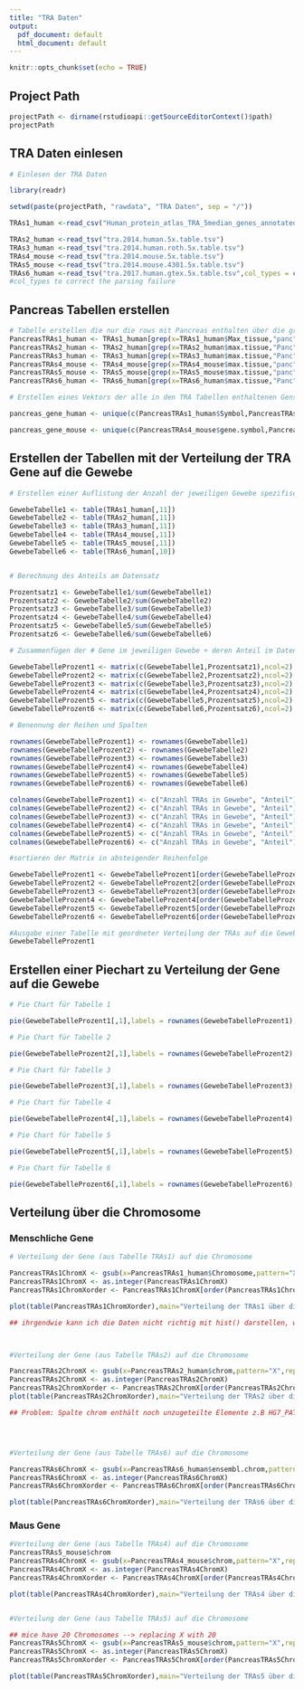 ---
title: "TRA Daten"
output:
  pdf_document: default
  html_document: default
---

```{r setup, include=FALSE}
knitr::opts_chunk$set(echo = TRUE)
```


## Project Path
```{r}
projectPath <- dirname(rstudioapi::getSourceEditorContext()$path)
projectPath
```


## TRA Daten einlesen

```{r}
# Einlesen der TRA Daten

library(readr)

setwd(paste(projectPath, "rawdata", "TRA Daten", sep = "/"))

TRAs1_human <-read_csv("Human_protein_atlas_TRA_5median_genes_annotated.tsv")

TRAs2_human <-read_tsv("tra.2014.human.5x.table.tsv")
TRAs3_human <-read_tsv("tra.2014.human.roth.5x.table.tsv")
TRAs4_mouse <-read_tsv("tra.2014.mouse.5x.table.tsv")
TRAs5_mouse <-read_tsv("tra.2014.mouse.4301.5x.table.tsv")
TRAs6_human <-read_tsv("tra.2017.human.gtex.5x.table.tsv",col_types = cols(ensembl.chrom=col_character()))
#col_types to correct the parsing failure

```

## Pancreas Tabellen erstellen

```{r}

# Tabelle erstellen die nur die rows mit Pancreas enthalten über die grep Funktion
PancreasTRAs1_human <- TRAs1_human[grep(x=TRAs1_human$Max_tissue,"panc"),]
PancreasTRAs2_human <- TRAs2_human[grep(x=TRAs2_human$max.tissue,"Panc"),]
PancreasTRAs3_human <- TRAs3_human[grep(x=TRAs3_human$max.tissue,"Panc"),]
PancreasTRAs4_mouse <- TRAs4_mouse[grep(x=TRAs4_mouse$max.tissue,"panc"),]
PancreasTRAs5_mouse <- TRAs5_mouse[grep(x=TRAs5_mouse$max.tissue,"panc"),]
PancreasTRAs6_human <- TRAs6_human[grep(x=TRAs6_human$max.tissue,"Panc"),]

```


```{r}
# Erstellen eines Vektors der alle in den TRA Tabellen enthaltenen Gensymbole enthält

pancreas_gene_human <- unique(c(PancreasTRAs1_human$Symbol,PancreasTRAs2_human$gene.symbol,PancreasTRAs6_human$ensembl.symbol))

pancreas_gene_mouse <- unique(c(PancreasTRAs4_mouse$gene.symbol,PancreasTRAs5_mouse$gene.symbol))
```

## Erstellen der Tabellen mit der Verteilung der TRA Gene auf die Gewebe

```{r}

# Erstellen einer Auflistung der Anzahl der jeweiligen Gewebe spezifischer Gene mithilfe der table function

GewebeTabelle1 <- table(TRAs1_human[,11])
GewebeTabelle2 <- table(TRAs2_human[,11])
GewebeTabelle3 <- table(TRAs3_human[,11])
GewebeTabelle4 <- table(TRAs4_mouse[,11])
GewebeTabelle5 <- table(TRAs5_mouse[,11])
GewebeTabelle6 <- table(TRAs6_human[,10])


# Berechnung des Anteils am Datensatz

Prozentsatz1 <- GewebeTabelle1/sum(GewebeTabelle1)
Prozentsatz2 <- GewebeTabelle2/sum(GewebeTabelle2)
Prozentsatz3 <- GewebeTabelle3/sum(GewebeTabelle3)
Prozentsatz4 <- GewebeTabelle4/sum(GewebeTabelle4)
Prozentsatz5 <- GewebeTabelle5/sum(GewebeTabelle5)
Prozentsatz6 <- GewebeTabelle6/sum(GewebeTabelle6)

# Zusammenfügen der # Gene im jeweiligen Gewebe + deren Anteil im Datensatz

GewebeTabelleProzent1 <- matrix(c(GewebeTabelle1,Prozentsatz1),ncol=2)
GewebeTabelleProzent2 <- matrix(c(GewebeTabelle2,Prozentsatz2),ncol=2)
GewebeTabelleProzent3 <- matrix(c(GewebeTabelle3,Prozentsatz3),ncol=2)
GewebeTabelleProzent4 <- matrix(c(GewebeTabelle4,Prozentsatz4),ncol=2)
GewebeTabelleProzent5 <- matrix(c(GewebeTabelle5,Prozentsatz5),ncol=2)
GewebeTabelleProzent6 <- matrix(c(GewebeTabelle6,Prozentsatz6),ncol=2)

# Benennung der Reihen und Spalten

rownames(GewebeTabelleProzent1) <- rownames(GewebeTabelle1)
rownames(GewebeTabelleProzent2) <- rownames(GewebeTabelle2)
rownames(GewebeTabelleProzent3) <- rownames(GewebeTabelle3)
rownames(GewebeTabelleProzent4) <- rownames(GewebeTabelle4)
rownames(GewebeTabelleProzent5) <- rownames(GewebeTabelle5)
rownames(GewebeTabelleProzent6) <- rownames(GewebeTabelle6)

colnames(GewebeTabelleProzent1) <- c("Anzahl TRAs in Gewebe", "Anteil")
colnames(GewebeTabelleProzent2) <- c("Anzahl TRAs in Gewebe", "Anteil")
colnames(GewebeTabelleProzent3) <- c("Anzahl TRAs in Gewebe", "Anteil")
colnames(GewebeTabelleProzent4) <- c("Anzahl TRAs in Gewebe", "Anteil")
colnames(GewebeTabelleProzent5) <- c("Anzahl TRAs in Gewebe", "Anteil")
colnames(GewebeTabelleProzent6) <- c("Anzahl TRAs in Gewebe", "Anteil")

#sortieren der Matrix in absteigender Reihenfolge

GewebeTabelleProzent1 <- GewebeTabelleProzent1[order(GewebeTabelleProzent1[,1],decreasing=TRUE),]
GewebeTabelleProzent2 <- GewebeTabelleProzent2[order(GewebeTabelleProzent2[,1],decreasing=TRUE),]
GewebeTabelleProzent3 <- GewebeTabelleProzent3[order(GewebeTabelleProzent3[,1],decreasing=TRUE),]
GewebeTabelleProzent4 <- GewebeTabelleProzent4[order(GewebeTabelleProzent4[,1],decreasing=TRUE),]
GewebeTabelleProzent5 <- GewebeTabelleProzent5[order(GewebeTabelleProzent5[,1],decreasing=TRUE),]
GewebeTabelleProzent6 <- GewebeTabelleProzent6[order(GewebeTabelleProzent6[,1],decreasing=TRUE),]

#Ausgabe einer Tabelle mit geordneter Verteilung der TRAs auf die Gewebe
GewebeTabelleProzent1

```

## Erstellen einer Piechart zu Verteilung der Gene auf die Gewebe

```{r}
# Pie Chart für Tabelle 1

pie(GewebeTabelleProzent1[,1],labels = rownames(GewebeTabelleProzent1), col = hcl.colors(10), cex = 0.4, radius =1.08)

# Pie Chart für Tabelle 2

pie(GewebeTabelleProzent2[,1],labels = rownames(GewebeTabelleProzent2), col = hcl.colors(10), cex = 0.4, radius =1.08)

# Pie Chart für Tabelle 3

pie(GewebeTabelleProzent3[,1],labels = rownames(GewebeTabelleProzent3), col = hcl.colors(10), cex = 0.4, radius =1.08)

# Pie Chart für Tabelle 4

pie(GewebeTabelleProzent4[,1],labels = rownames(GewebeTabelleProzent4), col = hcl.colors(10), cex = 0.4, radius =1.08)

# Pie Chart für Tabelle 5

pie(GewebeTabelleProzent5[,1],labels = rownames(GewebeTabelleProzent5), col = hcl.colors(10), cex = 0.4, radius =1.08)

# Pie Chart für Tabelle 6

pie(GewebeTabelleProzent6[,1],labels = rownames(GewebeTabelleProzent6), col = hcl.colors(10), cex = 0.4, radius =1.08)


```


## Verteilung über die Chromosome


### Menschliche Gene

```{r}
# Verteilung der Gene (aus Tabelle TRAs1) auf die Chromosome

PancreasTRAs1ChromX <- gsub(x=PancreasTRAs1_human$Chromosome,pattern="X",replacement="23")
PancreasTRAs1ChromX <- as.integer(PancreasTRAs1ChromX)
PancreasTRAs1ChromXorder <- PancreasTRAs1ChromX[order(PancreasTRAs1ChromX)]

plot(table(PancreasTRAs1ChromXorder),main="Verteilung der TRAs1 über die Chromosomen",xlab="Chromosom")

## ihrgendwie kann ich die Daten nicht richtig mit hist() darstellen, wenn mit table verglichen kommt es zu einer falschen Aufzählung



#Verteilung der Gene (aus Tabelle TRAs2) auf die Chromosome

PancreasTRAs2ChromX <- gsub(x=PancreasTRAs2_human$chrom,pattern="X",replacement="23")
PancreasTRAs2ChromX <- as.integer(PancreasTRAs2ChromX)
PancreasTRAs2ChromXorder <- PancreasTRAs2ChromX[order(PancreasTRAs2ChromX)]
plot(table(PancreasTRAs2ChromXorder),main="Verteilung der TRAs2 über die Chromosomen",xlab="Chromosom")

## Problem: Spalte chrom enthält noch unzugeteilte Elemente z.B HG7_PATCH --> werden bis jetzt noch zu NAs umgewandelt




#Verteilung der Gene (aus Tabelle TRAs6) auf die Chromosome

PancreasTRAs6ChromX <- gsub(x=PancreasTRAs6_human$ensembl.chrom,pattern="X",replacement="23")
PancreasTRAs6ChromX <- as.integer(PancreasTRAs6ChromX)
PancreasTRAs6ChromXorder <- PancreasTRAs6ChromX[order(PancreasTRAs6ChromX)]

plot(table(PancreasTRAs6ChromXorder),main="Verteilung der TRAs6 über die Chromosomen",xlab="Chromosom")

```



### Maus Gene

```{r}
#Verteilung der Gene (aus Tabelle TRAs4) auf die Chromosome
PancreasTRAs5_mouse$chrom
PancreasTRAs4ChromX <- gsub(x=PancreasTRAs4_mouse$chrom,pattern="X",replacement="20")
PancreasTRAs4ChromX <- as.integer(PancreasTRAs4ChromX)
PancreasTRAs4ChromXorder <- PancreasTRAs4ChromX[order(PancreasTRAs4ChromX)]

plot(table(PancreasTRAs4ChromXorder),main="Verteilung der TRAs4 über die Chromosomen",xlab="Chromosom")


#Verteilung der Gene (aus Tabelle TRAs5) auf die Chromosome

## mice have 20 Chromosomes --> replacing X with 20
PancreasTRAs5ChromX <- gsub(x=PancreasTRAs5_mouse$chrom,pattern="X",replacement="20")
PancreasTRAs5ChromX <- as.integer(PancreasTRAs5ChromX)
PancreasTRAs5ChromXorder <- PancreasTRAs5ChromX[order(PancreasTRAs5ChromX)]

plot(table(PancreasTRAs5ChromXorder),main="Verteilung der TRAs5 über die Chromosomen",xlab="Chromosom")

```


